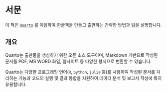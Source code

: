 # 서문 {.unnumbered}

이 책은 [`Quarto`](https://quarto.org/) 를 이용하여 한글책을 만들고 출판하는 간략한 방법과 팀을 설명합니다.



## 개요 

Quarto는 출판물을 생성하기 위한 오픈 소스 도구이며, Markdown 기반으로 작성된 문서를 PDF, MS WORD 화일, 웹사이트 등 다양한 형식으로 변환할 수 있습니다. 

Quarto는 다양한 프로그래밍 언어(`R`, `python`, `julia` 등)를 사용하여 작성된 문서를 처리하는 기능과 코드의 실행 및 결과 통합을 지원하여 데이터 분석 및 보고서 작성에 특히 유용합니다. 


